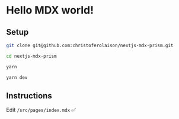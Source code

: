 # Hello MDX world!

## Setup

```bash
git clone git@github.com:christoferolaison/nextjs-mdx-prism.git
```

```bash
cd nextjs-mdx-prism
```

```bash
yarn
```

```bash
yarn dev
```

## Instructions

Edit `/src/pages/index.mdx` ✅
